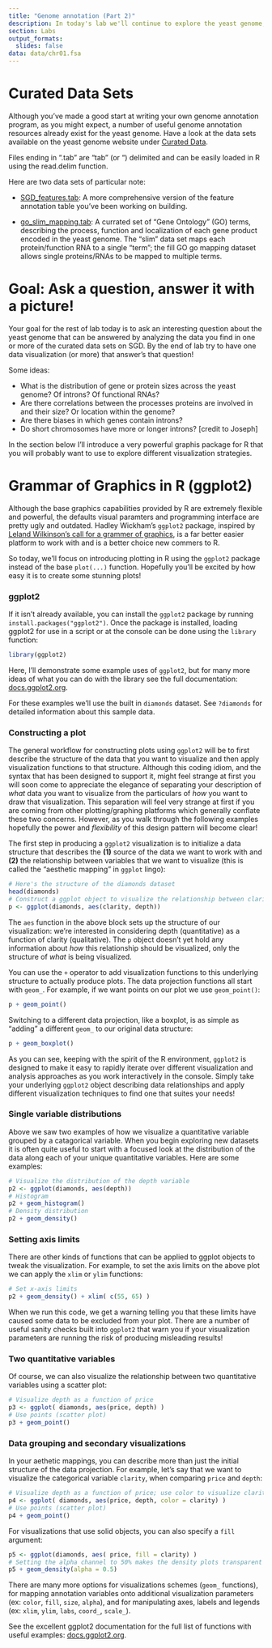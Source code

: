```yaml
---
title: "Genome annotation (Part 2)"
description: In today's lab we'll continue to explore the yeast genome, using existing curated data sets and the plotting package ggplot2.
section: Labs
output_formats:
  slides: false
data: data/chr01.fsa
---
```


# Curated Data Sets

Although you've made a good start at writing your own genome annotation program, as you might expect, a number of useful genome annotation resources already exist for the yeast genome.  Have a look at the data sets available on the yeast genome website under [Curated Data](http://www.yeastgenome.org/download-data/curation).

Files ending in ".tab" are "tab" (or "\t") delimited and can be easily loaded in R using the read.delim function.

Here are two data sets of particular note:

* [SGD_features.tab](http://downloads.yeastgenome.org/curation/chromosomal_feature/SGD_features.tab):  A more comprehensive version of the feature annotation table you've been working on building.

* [go_slim_mapping.tab](http://downloads.yeastgenome.org/curation/literature/go_slim_mapping.tab):  A currated set of "Gene Ontology" (GO) terms, describing the process, function and localization of each gene product encoded in the yeast genome.  The "slim" data set maps each protein/function RNA to a single "term"; the fill GO go mapping dataset allows single proteins/RNAs to be mapped to multiple terms.

# Goal: Ask a question, answer it with a picture!

Your goal for the rest of lab today is to ask an interesting question about the yeast genome that can be answered by analyzing the data you find in one or more of the curated data sets on SGD.  By the end of lab try to have one data visualization (or more) that answer's that question!

Some ideas:

* What is the distribution of gene or protein sizes across the yeast genome?  Of introns?  Of functional RNAs?
* Are there correlations between the processes proteins are involved in and their size?  Or location within the genome?
* Are there biases in which genes contain introns?
* Do short chromosomes have more or longer introns?  [credit to Joseph]

In the section below I'll introduce a very powerful graphis package for R that you will probably want to use to explore different visualization strategies.

# Grammar of Graphics in R (ggplot2)

Although the base graphics capabilities provided by R are extremely flexible and powerful, the defaults visual paramters and programming interface are pretty ugly and outdated.  Hadley Wickham's `ggplot2` package, inspired by [Leland Wilkinson's call for a grammer of graphics](http://www.amazon.com/The-Grammar-Graphics-Statistics-Computing/dp/0387245448), is a far better easier platform to work with and is a better choice new commers to R.  

So today, we'll focus on introducing plotting in R using the `ggplot2` package instead of the base `plot(...)` function.  Hopefully you'll be excited by how easy it is to create some stunning plots!

### ggplot2

If it isn't already available, you can install the `ggplot2` package by running `install.packages("ggplot2")`.  Once the package is installed, loading ggplot2 for use in a script or at the console can be done using the `library` function:

```r
library(ggplot2)
```

Here, I'll demonstrate some example uses of `ggplot2`, but for many more ideas of what you can do with the library see the full documentation:  [docs.ggplot2.org](http://docs.ggplot2.org/).

For these examples we'll use the built in `diamonds` dataset.  See `?diamonds` for detailed information about this sample data.


### Constructing a plot

The general workflow for constructing plots using `ggplot2` will be to first describe the structure of the data that you want to visualize and then apply visualization functions to that structure.  Although this coding idiom, and the syntax that has been designed to support it, might feel strange at first you will soon come to appreciate the elegance of separating your description of *what* data you want to visualize from the particulars of *how* you want to draw that visualization.  This separation will feel very strange at first if you are coming from other plotting/graphing platforms which generally conflate these two concerns.  However, as you walk through the following examples hopefully the power and *flexibility* of this design pattern will become clear!

The first step in producing a `ggplot2` visualization is to initialize a data structure that describes the **(1)** source of the data we want to work with and **(2)** the relationship between variables that we want to visualize (this is called the "aesthetic mapping" in `ggplot` lingo):

```r
# Here's the structure of the diamonds dataset
head(diamonds)
# Construct a ggplot object to visualize the relationship between clarity and depth
p <- ggplot(diamonds, aes(clarity, depth))
````

The `aes` function in the above block sets up the structure of our visualization: we're interested in considering depth (quantitative) as a function of clarity (qualitative).  The `p` object doesn't yet hold any information about *how* this relationship should be visualized, only the structure of *what* is being visualized.

You can use the `+` operator to add visualization functions to this underlying structure to actually produce plots.  The data projection functions all start with `geom_`.  For example, if we want points on our plot we use `geom_point()`:

```r
p + geom_point()
````

Switching to a different data projection, like a boxplot, is as simple as "adding" a different `geom_` to our original data structure:

```r
p + geom_boxplot()
````

As you can see, keeping with the spirit of the R environment, `ggplot2` is designed to make it easy to rapidly iterate over different visualization and analysis approaches as you work interactively in the console.  Simply take your underlying `ggplot2` object describing data relationships and apply different visualization techniques to find one that suites your needs!


### Single variable distributions

Above we saw two examples of how we visualize a quantitative variable grouped by a catagorical variable.  When you begin exploring new datasets it is often quite useful to start with a focused look at the distribution of the data along each of your unique quantitative variables.  Here are some examples:

```r
# Visualize the distribution of the depth variable
p2 <- ggplot(diamonds, aes(depth))
# Histogram
p2 + geom_histogram()
# Density distribution
p2 + geom_density()
````

### Setting axis limits

There are other kinds of functions that can be applied to ggplot objects to tweak the visualization.  For example, to set the axis limits on the above plot we can apply the `xlim` or `ylim` functions:

```r
# Set x-axis limits
p2 + geom_density() + xlim( c(55, 65) )
````

When we run this code, we get a warning telling you that these limits have caused some data to be excluded from your plot.  There are a number of useful sanity checks built into `ggplot2` that warn you if your visualization parameters are running the risk of producing misleading results!

###  Two quantitative variables

Of course, we can also visualize the relationship between two quantitative variables using a scatter plot:

```r
# Visualize depth as a function of price
p3 <- ggplot( diamonds, aes(price, depth) )
# Use points (scatter plot)
p3 + geom_point()
````

### Data grouping and secondary visualizations

In your aethetic mappings, you can describe more than just the initial structure of the data projection.  For example, let's say that we want to visualize the categorical variable `clarity`, when comparing `price` and `depth`:

```r
# Visualize depth as a function of price; use color to visualize clarity label
p4 <- ggplot( diamonds, aes(price, depth, color = clarity) )
# Use points (scatter plot)
p4 + geom_point()
````

For visualizations that use solid objects, you can also specify a `fill` argument:

```r
p5 <- ggplot(diamonds, aes( price, fill = clarity) ) 
# Setting the alpha channel to 50% makes the density plots transparent
p5 + geom_density(alpha = 0.5)
````

There are many more options for visualizations schemes (`geom_` functions), for mapping annotation variables onto additional visualization parameters (ex: `color`, `fill`, `size`, `alpha`), and for manipulating axes, labels and legends (ex: `xlim`, `ylim`, `labs`, `coord_`, `scale_`).  

See the excellent ggplot2 documentation for the full list of functions with useful examples:  [docs.ggplot2.org](http://docs.ggplot2.org/).

